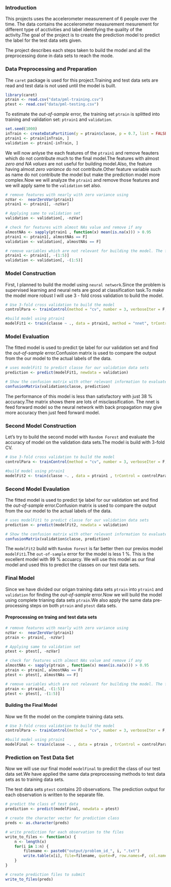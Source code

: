 ### Introduction

This projects uses the accelerometer measurement of 6 people over the time. The data contains the accelerometer measurement mesurement for different type of acctivities and label identifying the quality of the activity.The goal of the project is to create the prediction model to predict the label for the test data sets given.

The project describes each steps taken to build the model and all the preprocessing done in data sets to reach the mode.

### Data Preprocessing and Preparation 

The ```caret``` package is used for this project.Training and test data sets are read and test data is not used until the model is built.

```r
library(caret)
ptrain <- read.csv("data/pml-training.csv")
ptest <- read.csv("data/pml-testing.csv")
```

To estimate the *out-of-sample* error, the training set ```ptrain```  is splitted into training and validation set: ```ptrain1``` and ```validation```.  

```r
set.seed(1000)
inTrain <- createDataPartition(y = ptrain$classe, p = 0.7, list = FALSE)
ptrain1 <- ptrain[inTrain, ]
validation <- ptrain[-inTrain, ]
```

We will now anlyse the each features of the ```ptrain1``` and remove feauters which do not contribute much to the final model.The features with almost *zero and NA values* are not useful for building model.Also, the feature having almost *zero variance* do not contribute.Other feature variable such as name do not contribute the model but make the prediction model more complex.Now we will analyze the ```ptrain1``` and remove those features and we will apply same to the ```validation``` set also.

```r
# remove features with nearly with zero variance using 
nzVar <-  nearZeroVar(ptrain1)
ptrain1 <- ptrain1[, -nzVar]

# Applying same to validation set
validation <- validation[, -nzVar]

# check for features with almost NAs value and remove if any
almostNAs <- sapply(ptrain1 , function(x) mean(is.na(x))) > 0.95
ptrain1 <- ptrain1[, almostNAs == F]
validation <- validation[, almostNAs == F]

# remove variables which are not relevant for building the model. The first 5 feature varible * X, user_name, raw_timestamp_part_1, raw_timestamp_part_2, cvtd_timestamp* are not relevant.
ptrain1 <- ptrain1[, -(1:5)]
validation <- validation[, -(1:5)]
```

### Model Construction

First, I planned to build the model using ```neural network```.Since the problem is supervised learning and neural nets are good at classification task.To make the model more robust I will use 3 - fold cross validation to build the model.

```r
# Use 3-fold cross validation to build the model
controlPara <- trainControl(method = "cv", number = 3, verboseIter = F,)

#build model using ptrain1
modelFit1 <- train(classe ~ ., data = ptrain1, method = "nnet", trControl = controlPara,trace = F)
```


### Model Evaluation
The fitted model is used to predict tje label for our validation set and find the *out-of-sample* error.Confusion matrix is used to compare the output from the our model to the actual labels of the data.

```r
# uses modelFit1 to predict classe for our validation data sets
prediction <- predict(modelFit1, newdata = validation)

# Show the confusion matrix with other relevant information to evaluate our model
confusionMatrix(validation$classe, prediction)
```

The performance of this model is less than satisfactory with just 38 % accuracy.The matrix shows there are lots of misclassification. The nnet is feed forward model so the neural network with back propagation may give more accuracy then just feed forward model. 

### Second Model Construction

Let's try to build the second model with ```Random Forest``` and evaluate the accuracy of model on the validation data sets.The model is build with 3-fold CV.

```r
# Use 3-fold cross validation to build the model
controlPara <- trainControl(method = "cv", number = 3, verboseIter = F,)

#build model using ptrain1
modelFit2 <- train(classe ~. , data = ptrain1 , trControl = controlPara )
```

### Second Model Evaulation

The fitted model is used to predict tje label for our validation set and find the *out-of-sample* error.Confusion matrix is used to compare the output from the our model to the actual labels of the data.

```r
# uses modelFit1 to predict classe for our validation data sets
prediction <- predict(modelFit2, newdata = validation)

# Show the confusion matrix with other relevant information to evaluate our model
confusionMatrix(validation$classe, prediction)
```

The ```modelFit2``` build with ```Random Forest``` is far better then our previos model ```modelFit1```.The ```out-of-sample``` error for the model is less 1 %. This is the excellent model with 99 % accuarcy. We will use this model as our final model and used this to predict the classes on our test data sets.

### Final Model

Since we have divided our origan training data sets ```ptrain``` into ```ptrain1``` and ```validation``` for finding the *out-of-sample* error.Now we will build the model using complete trianing data sets ```ptrain```.We also apply the same data pre-processing steps on both ```ptrain``` and ```ptest``` data sets.

#### Preprocessing on traing and test data sets 

```r
# remove features with nearly with zero variance using 
nzVar <-  nearZeroVar(ptrain1)
ptrain <- ptrain[, -nzVar]

# Applying same to validation set
ptest <- ptest[, -nzVar]

# check for features with almost NAs value and remove if any
almostNAs <- sapply(ptrain , function(x) mean(is.na(x))) > 0.95
ptrain <- ptrain[, almostNAs == F]
ptest <- ptest[, almostNAs == F]

# remove variables which are not relevant for building the model. The first 5 feature varible * X, user_name, raw_timestamp_part_1, raw_timestamp_part_2, cvtd_timestamp* are not relevant.
ptrain <- ptrain[, -(1:5)]
ptest <- ptest[, -(1:5)]
```

#### Building the Final Model
Now we fit the model on the complete training data sets.

```r
# Use 3-fold cross validation to build the model
controlPara <- trainControl(method = "cv", number = 3, verboseIter = F,)

#build model using ptrain1
modelFinal <- train(classe ~. , data = ptrain , trControl = controlPara )
```

### Prediction on Test Data Set
Now we will use our final model ```modelFinal``` to predict the class of our test data set.We have applied the same data preprocessing methods to test data sets as to training data sets.

The test data sets ```ptest``` contains 20 observations. The prediction output for each observation is written to the separate file.

```r
# predict the class of test data
prediction <- predict(modelFinal, newdata = ptest)

# create the character vector for prediction class
preds <- as.character(preds)

# write prediction for each observation to the files
write_to_files <- function(x) {
    n <- length(x)
    for(i in 1:n) {
        filename <- paste0("output/problem_id_", i, ".txt")
        write.table(x[i], file=filename, quote=F, row.names=F, col.names=F)
    }
}

# create prediction files to submit
write_to_files(preds)
```